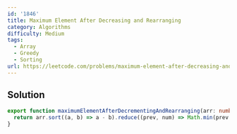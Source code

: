 ```yaml
---
id: '1846'
title: Maximum Element After Decreasing and Rearranging
category: Algorithms
difficulty: Medium
tags:
  - Array
  - Greedy
  - Sorting
url: https://leetcode.com/problems/maximum-element-after-decreasing-and-rearranging
---
```


## Solution

```typescript showLineNumbers
export function maximumElementAfterDecrementingAndRearranging(arr: number[]): number {
  return arr.sort((a, b) => a - b).reduce((prev, num) => Math.min(prev + 1, num), 0);
}
```
